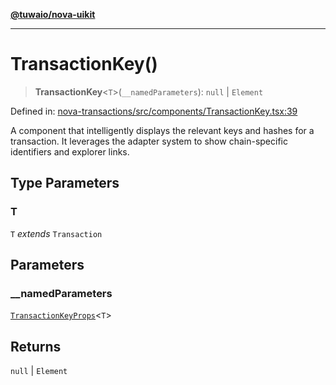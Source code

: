 [**@tuwaio/nova-uikit**](../../../README.md)

***

# TransactionKey()

> **TransactionKey**\<`T`\>(`__namedParameters`): `null` \| `Element`

Defined in: [nova-transactions/src/components/TransactionKey.tsx:39](https://github.com/TuwaIO/nova-uikit/blob/858912fffa0bf561cb7bacaa58997e31e14a1e2a/packages/nova-transactions/src/components/TransactionKey.tsx#L39)

A component that intelligently displays the relevant keys and hashes for a transaction.
It leverages the adapter system to show chain-specific identifiers and explorer links.

## Type Parameters

### T

`T` *extends* `Transaction`

## Parameters

### \_\_namedParameters

[`TransactionKeyProps`](../type-aliases/TransactionKeyProps.md)\<`T`\>

## Returns

`null` \| `Element`
